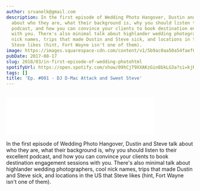 ```yaml
---
author: srvanelk@gmail.com
description: In the first episode of Wedding Photo Hangover, Dustin and Steve talk
  about who they are, what their background is, why you should listen to their excellent
  podcast, and how you can convince your clients to book destination engagement sessions
  with you. There's also minimal talk about highlander wedding photographers, cool
  nick names, trips that made Dustin and Steve sick, and locations in the US that
  Steve likes (hint, Fort Wayne isn't one of them).
image: https://images.squarespace-cdn.com/content/v1/5b9ac0aa50a54faef024c950/1574364876846-K14MG0NS2GES78Y5Y4FZ/WPH_Wide_CleanNB.jpg?format=original
pubDate: 2017-08-17
slug: 2018/03/in-first-episode-of-wedding-photohtml
spotifyUrl: https://open.spotify.com/show/09hCjT9XXAKzGin8bkLG3a?si=kjRZvQ1JTb6Ov3HVzSSlWA
tags: []
title: 'Ep. #001 - DJ D-Mac Attack and Sweet Steve'
---
```


<figure>
  <img src="https://images.squarespace-cdn.com/content/v1/5b9ac0aa50a54faef024c950/1574364876846-K14MG0NS2GES78Y5Y4FZ/WPH_Wide_CleanNB.jpg?format=original" alt="" />
</figure>
<iframe class="embedly-embed" src="//cdn.embedly.com/widgets/media.html?src=https%3A%2F%2Fanchor.fm%2Fweddingphotohangover%2Fembed%2Fepisodes%2FEp--001---DJ-D-Mac-Attack-and-Sweet-Steve-e1rii5&url=https%3A%2F%2Fanchor.fm%2Fweddingphotohangover%2Fepisodes%2FEp--001---DJ-D-Mac-Attack-and-Sweet-Steve-e1rii5&image=https%3A%2F%2Fd3t3ozftmdmh3i.cloudfront.net%2Fstaging%2Fpodcast_uploaded_episode400%2F805714%2F805714-1532296876347-fb134715cf796.jpg&key=61d05c9d54e8455ea7a9677c366be814&type=text%2Fhtml&schema=anchor&wmode=opaque" width="400" height="102" scrolling="no" frameborder="0" allow="autoplay; fullscreen" allowfullscreen="true"></iframe>

In the first episode of Wedding Photo Hangover, Dustin and Steve talk about who they are, what their background is, why you should listen to their excellent podcast, and how you can convince your clients to book destination engagement sessions with you. There's also minimal talk about highlander wedding photographers, cool nick names, trips that made Dustin and Steve sick, and locations in the US that Steve likes (hint, Fort Wayne isn't one of them).